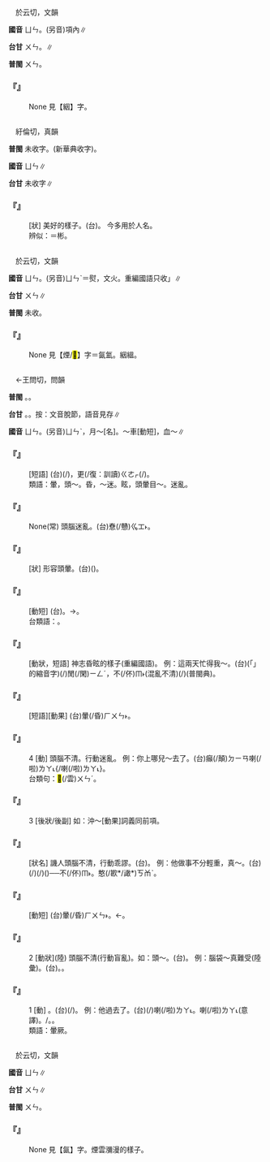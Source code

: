 
=={{ruby|縕|ㄩㄣ}}==

　於云切，文韻

'''國音''' <rt>ㄩㄣ</rt>。(另音){{ruby|氳|ㄩㄣˋ}}項內∥

'''台甘''' <rt>ㄨㄣ</rt>。{{ruby| |ㄨㄣ˪}}∥

'''普閩''' <rt>ㄨㄣ</rt>。

    

==='''『{{ruby|絪|ㄧㄣ}}{{ruby|縕|ㄩㄣ}}』'''===
: None 見【絪】字。
    

=={{ruby|贇|ㄩㄣ}}==

　紆倫切，真韻

'''普閩''' 未收字。(新華典收字)。

'''國音''' <rt>ㄩㄣ</rt>∥

'''台甘''' 未收字∥

    

==='''『{{ruby|贇|ㄩㄣ}}』'''===
: [狀] 美好的樣子。(台){{ruby|真|ㄐㄧㄣ}}{{ruby|<mark>&#xffad0;</mark>|ㄙㄨㄧˋ}}{{ruby|真|ㄐㄧㄣ}}{{ruby|好|ㄏㄜˋ}}{{ruby|看|ㄎㄨㆩ˪}}{{ruby|丌|ㆤ}}{{ruby|款|ㄎㄨㄢˋ}}。 今多用於人名。
:辨似：{{ruby|斌|ㄅㄧㄣ}}＝彬。
:
    

=={{ruby|熅|ㄩㄣ}}==

　於云切，文韻

'''國音''' <rt>ㄩㄣ</rt>。(另音)<rt>ㄩㄣˋ</rt>＝熨{{ruby|。|ㄩㄣˊ}}，文火。重編國語只收{{ruby|「|ㄩㄣˊ}}{{ruby|、|ㄩㄣˋ}}」∥

'''台甘''' <rt>ㄨㄣ</rt>∥

'''普閩''' 未收。

    

==='''『{{ruby|煙|ㄧㄢ}}{{ruby|熅|ㄩㄣ}}』'''===
: None 見【煙/<mark>&#xf97eb;</mark>】字＝氤氳。絪縕。
    

=={{ruby|暈|ㄩㄣ}}==

　←王問切，問韻

'''普閩''' {{ruby|(文)|ㄨㄣ˫}}。{{ruby|(白)|ㆭ˫}}。

'''台甘''' {{ruby|(文)|ㄨㄣ˫}}。{{ruby|(語)|ㆭ˫}}。按：文音脫節，語音見存∥

'''國音''' <rt>ㄩㄣ</rt>。(另音)<rt>ㄩㄣˋ</rt>，月～[名]。～車[動短]{{ruby|。|ㄧㄣˋ}}，血～∥

    

==='''『{{ruby|暈|ㄩㄣ}}{{ruby|死|ㄙˇ}}{{ruby|復|ㄈㄨˋ}}{{ruby|蘇|ㄙㄨ}}』'''===
: [短語] (台){{ruby|暈|ㄏㄨㄣ˫}}(/{{ruby|昏|ㄏㄨㄣ}}{{ruby|死|ㄒㄧˋ}}){{ruby|去|ㄎㄧ˪}}，更(/復：訓讀)<rt>ㄍㄜㆷ</rt>{{ruby|/|ㄍㄜ˪}}{{ruby|再|ㄗㄞ˪}}{{ruby|活|ㄨㄚㆷ ͘}}(/{{ruby|精|ㄐㄧㄥ}}{{ruby|神|ㄒㄧㄣˊ}}){{ruby|起|·ㄎㄧˋ}}{{ruby|來|·ㄌㄞˊ}}。
:類語：暈，頭～。昏，～迷。眩，頭暈目～。迷亂。
:
    

==='''『{{ruby|暈|ㄩㄣ}}{{ruby|頭|ㄊㄡˊ}}{{ruby|暈|ㄩㄣ}}{{ruby|腦|ㄋㄠˇ}}』'''===
: None(常) 頭腦迷亂。(台){{ruby|頭|ㄊㄠˊ}}{{ruby|殼|ㄎㄚㆶ}}{{ruby|眩|ㄏㄧㄣˊ}}憃(/戇)<rt>ㆣㆲ˫</rt>{{ruby|眩|ㄒㄧㄣˊ}}{{ruby|戇|ㆣㆲ˫}}。
    

==='''『{{ruby|暈|ㄩㄣ}}{{ruby|乎|ㄏㄨ}}{{ruby|乎|ㄏㄨ}}』'''===
: [狀] 形容頭暈。(台)({{ruby|頭|ㄊㄠˊ}}{{ruby|殼|ㄎㄚㆶ}}){{ruby|眩|ㄏㄧㄣˊ}}{{ruby|眩|ㄏㄧㄣˊ}}。
    

==='''『{{ruby|頭|ㄊㄡˊ}}{{ruby|暈|ㄩㄣ}}』'''===
: [動短] (台){{ruby|頭|ㄊㄠˊ}}{{ruby|殼|ㄎㄚㆶ}}{{ruby|眩|ㄏㄧㄣˊ}}。→{{ruby|憃|ㆣㆲ˫}}{{ruby|神|ㄒㄧㄣˊ}}。
:台類語：{{ruby|悾|ㄎㆲ}}{{ruby|顛|ㄉㄧㄢ}}。
:
    

==='''『{{ruby|暈|ㄩㄣ}}{{ruby|頭|ㄊㄡˊ}}{{ruby|轉|ㄓㄨㄢˇ}}{{ruby|向|ㄒㄧㄤˋ}}』'''===
: [動狀，短語] 神志昏眩的樣子(重編國語)。 例：這兩天忙得我～。(台){{ruby|<mark>&#xffb50;</mark>|ㄐㄧㆵ}}(「{{ruby|此|ㄐㄧˋ}}{{ruby|一|ㄐㄧㆵ ͘}}」的縮音字)(/{{ruby|此|ㄐㄧㆵ}}){{ruby|兩|ㄋㆭ˫}}{{ruby|三|ㄙㆩ}}{{ruby|日|ㆢㄧㆵ ͘}}{{ruby|/|ㄌㄧㆵ ͘}}{{ruby|無|ㆠㄜˊ}}閒(/閑)<rt>ㄧㄥˊ</rt>{{ruby|<mark>&#xffa42;</mark>|ㄍㄚㆷ}}，{{ruby|我|ㆣㄨㄚˋ}}{{ruby|攏|ㄌㆲˋ}}不(/伓)<rt>ㆬ˫</rt>{{ruby|知|ㄗㄞ}}{{ruby|頭|ㄊㄠˊ}}{{ruby|天|ㄊㆪ}}(混亂不清){{ruby|去|ㄎㄧ˪}}(/{{ruby|頭|ㄊㄠˊ}}{{ruby|眩|ㄏㄧㄣˊ}}{{ruby|目|ㆠㄚㆶ ͘}}{{ruby|暗|ㆰ˪}})(普閩典)。
    

==='''『{{ruby|嚇|ㄒㄧㄚˋ}}{{ruby|暈|ㄩㄣ}}{{ruby|了|ㄌㄜ}}』'''===
: [短語][動果] (台){{ruby|驚|ㄍㄧㆩ}}{{ruby|到|ㄍㄚㆷ}}暈(/昏)<rt>ㄏㄨㄣ˫</rt>{{ruby|去|·ㄎㄧ˪}}。
    

==='''『{{ruby|暈|ㄩㄣ}}』'''===
:4  [動] 頭腦不清。行動迷亂。 例：你上哪兒～去了。(台){{ruby|汝|ㄌㄧˋ}}{{ruby|是|ㄒㄧ˫}}癲(/顛)<rt>ㄉㄧㄢ</rt>{{ruby|對|ㄉㄨㄧ˪}}{{ruby|底|ㄉㄜˋ}}{{ruby|位|ㄨㄧ˫}}{{ruby|去|ㄎㄧ˪}}喇(/啦)<rt>ㄌㄚ˪</rt>{/{{ruby|去|ㄎㄧ˪}}喇(/啦)<rt>ㄌㄚ˪</rt>{{ruby|咧|ㄌㆤ˪}}}。
:台類句：{{ruby|汝|ㄌㄧˋ}}{{ruby|去|ㄎㄧ˪}}{{ruby|底|ㄉㄜˋ}}{{ruby|位|ㄨㄧ˫}}{{ruby|歪|ㄨㆮ}}{{ruby|/|ㄨㄞ}}<mark>&#xf9bfa;</mark>(/雲)<rt>ㄨㄣˊ</rt>。
:
    

==='''『{{ruby|暈|ㄩㄣ}}』'''===
:3  [後狀/後副] 如：沖～[動果]詞義同前項。
    

==='''『{{ruby|暈|ㄩㄣ}}{{ruby|頭|·ㄊㄡˊ}}』'''===
: [狀名] 譏人頭腦不清，行動乖謬。(台){{ruby|悾|ㄎㆲˋ}}{{ruby|憨|ㄎㆰˋ}}。 例：他做事不分輕重，真～。(台){{ruby|伊|ㄧ}}{{ruby|做|ㄗㄨㆤ˪}}{{ruby|/|ㄗㄜ˪}}{{ruby|載|ㄉㄞ˫}}(/{{ruby|戴|ㄉㄞ˪}}){{ruby|事|ㄐㄧ˪}}(/{{ruby|事|ㄉㄞ˫}}{{ruby|情|ㄐㄧ˪}}){{ruby|<mark>&#xffa45;</mark>|ㆠㆤ˫}}{{ruby|/|ㆠㄨㆤ˫}}{{ruby|曉|ㄏㄧㄠˋ}}{{ruby|/|ㄏㄧㄤˋ}}{{ruby|看|ㄎㄨㆩˋ}}{{ruby|輕|ㄎㄧㄣ}}{{ruby|重|ㄉㄤ˫}}({{ruby|有|ㄨ˫}}{{ruby|要|ㄧㄠ˪}}{{ruby|緊|ㄍㄧㄣˋ}}{{ruby|及|ㄍㄚㆴ}}{{ruby|無|ㆠㄜˊ}}{{ruby|要|ㄧㄠ˪}}{{ruby|緊|ㄍㄧㄣˋ}})──不(/伓)<rt>ㆬ˫</rt>{{ruby|知|ㄗㄞ}}{{ruby|頭|ㄊㄠˊ}}{{ruby|重|ㄉㄤ˫}}。{{ruby|悾|ㄎㆲ}}憨(/歁*/譀*)<rt>ㄎㆰˋ</rt>。
    

==='''『{{ruby|暈|ㄩㄣ}}{{ruby|倒|ㄉㄠˇ}}』'''===
: [動短] (台)暈(/昏)<rt>ㄏㄨㄣ˫</rt>{{ruby|倒|·ㄉㄜˋ}}。←{{ruby|倒|ㄉㄜˋ}}{{ruby|落|ㄌㄜㆷ ͘}}{{ruby|去|ㄎㄧ˪}}。
    

==='''『{{ruby|暈|ㄩㄣ}}』'''===
:2  [動狀](陸) 頭腦不清(行動盲亂)。如：頭～。(台){{ruby|頭|ㄊㄠˊ}}{{ruby|殼|ㄎㄚㆶ}}{{ruby|眩|ㄏㄧㄣˊ}}。 例：腦袋～真難受(陸彙)。(台){{ruby|頭|ㄊㄠˊ}}{{ruby|殼|ㄎㄚㆶ}}{{ruby|眩|ㄏㄧㄣˊ}}{{ruby|真|ㄐㄧㄣ}}{{ruby|艱|ㄍㄢ}}{{ruby|苦|ㄎㆦˋ}}。{{ruby|擋|ㄉㆲ˪}}{{ruby|<mark>&#xffa45;</mark>|ㆠㆤ˫}}{{ruby|/|ㆠㄨㆤ˫}}{{ruby|住|ㄉㄧㄠˊ}}。
    

==='''『{{ruby|暈|ㄩㄣ}}』'''===
:1  [動] {{ruby|昏|ㄏㄨㄣ}}{{ruby|倒|ㄉㄠˇ}}。(台){{ruby|昏|ㄏㄨㄣ˫}}{{ruby|→|ㄏㄨㄣ}}(/{{ruby|暈|ㄨㄣ˫}}){{ruby|倒|ㄉㄜˋ}}{{ruby|→|·ㄉㄜˋ}}。 例：他{{ruby|～|ㄩㄣ}}過去了。(台){{ruby|伊|ㄧ}}{{ruby|暈|ㄨㄣ˫}}(/{{ruby|昏|ㄏㄨㄣ˫}}{{ruby|→|ㄏㄨㄣ}}){{ruby|去|ㄎㄧ˪}}喇(/啦)<rt>ㄌㄚ˪</rt>。{{ruby|昏|ㄏㄨㄣ˫}}{{ruby|昏|ㄏㄨㄣ˫}}{{ruby|倒|ㄉㄜˋ}}{{ruby|倒|ㄉㄜˋ}}{{ruby|落|ㄌㄜㆷ ͘}}{{ruby|去|·ㄎㄧ˪}}喇(/啦)<rt>ㄌㄚ˪</rt>(意譯)。/{{ruby|伊|ㄧ}}{{ruby|暈|ㄏㄨㄣ˫}}{{ruby|倒|ㄉㄜ˪}}。{{ruby|昏|ㄏㄨㄣ˫}}{{ruby|去|ㄎㄧ˪}}。
:類語：暈厥。
:
    

=={{ruby|氳|ㄩㄣ}}==

　於云切，文韻

'''國音''' <rt>ㄩㄣ</rt>∥

'''台甘''' <rt>ㄨㄣ</rt>∥

'''普閩''' <rt>ㄨㄣ</rt>。

    

==='''『{{ruby|氤|ㄧㄣ}}{{ruby|氳|ㄩㄣ}}』'''===
: None 見【氤】字。煙雲瀰漫的樣子。
    
